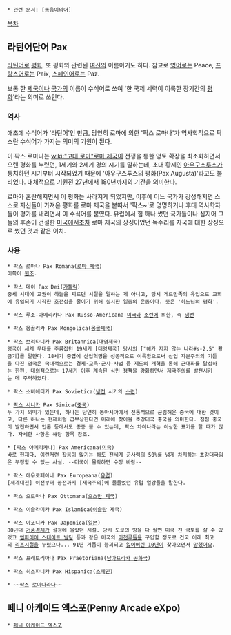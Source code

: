  * 관련 문서: [동음이의어]

[[목차]]

== 라틴어단어 Pax ==
[[라틴어]]로 [[평화]]. 또 평화와 관련된 [[여신]]의 이름이기도 하다. 참고로 [[영어]]로는 Peace, [[프랑스어]]로는 Paix, [[스페인어]]로는 Paz.

보통 한 [[제국]]이나 [[국가]]의 이름이 수식어로 쓰여 '한 국제 세력이 이룩한 장기간의 [[평화]]'라는 의미로 쓰인다.

=== 역사 ===
애초에 수식어가 '라틴어'인 만큼, 당연히 로마에 의한 '팍스 로마나'가 역사학적으로 팍스란 수식어가 가지는 의미의 기원이 된다.

이 팍스 로마나는 [[wiki:"고대 로마"로마 제국]]이 전쟁을 통한 영토 확장을 최소화하면서 오랜 평화를 누렸던, 1세기와 2세기 경의 시기를 말하는데, 초대 황제인 [[아우구스투스]]가 통치하던 시기부터 시작되었기 때문에 '아우구스투스의 평화(Pax Augusta)'라고도 불리었다. 대체적으로 기원전 27년에서 180년까지의 기간을 의미한다.

로마가 혼란해지면서 이 평화는 사라지게 되었지만, 이후에 어느 국가가 강성해지면 스스로 자신들이 가져온 평화를 로마 제국을 본따서 '팍스~'로 명명하거나 후대 역사학자들이 평가를 내리면서 이 수식어를 붙였다. 유럽에서 힘 깨나 썼던 국가들이나 심지어 그들의 후손이 건설한 [[미국]]에서조차 로마 제국의 상징이었던 독수리를 자국에 대한 상징으로 썼던 것과 같은 이치.

=== 사용 ===
 * 팍스 로마나 Pax Romana([[로마 제국]])
 이쪽이 [[원조]].

 * 팍스 데이 Pax Dei([[가톨릭]])
 중세 시대에 교권이 하늘을 찌르던 시절을 말하는 게 아니고, 당시 게르만족의 유입으로 교회에 유입되기 시작한 호전성을 줄이기 위해 실시한 일종의 운동이다. 뜻은 '하느님의 평화'.

 * 팍스 루소-아메리카나 Pax Russo-Americana [[미국]]과 [[소련]]에 의한, 즉 [[냉전]]

 * 팍스 몽골리카 Pax Mongolica([[몽골제국]])

 * 팍스 브리타니카 Pax Britannica([[대영제국]])
 영국이 세계 무대를 주름잡던 19세기 [대영제국] 당시의 ["해가 지지 않는 나라#s-2.5" 황금기]를 말한다. 18세기 중엽에 산업혁명을 성공적으로 이룩함으로써 산업 자본주의의 기틀을 다진 영국은 국내적으로는 경제·교육·군사·사법 등 제도의 개혁을 통해 근대화를 달성하는 한편, 대외적으로는 17세기 이후 계속된 식민 정책을 강화하면서 제국주의를 발전시키는 데 주력하였다.

 * 팍스 소비에티카 Pax Sovietica([[냉전]] 시기의 [[소련]])

 * [[팍스 시니카]] Pax Sinica([[중국]])
 두 가지 의미가 있는데, 하나는 당연히 동아시아에서 전통적으로 군림해온 중국에 대한 것이고, 다른 하나는 현재처럼 급부상한다면 미래에 찾아올 초강대국 중국을 의미한다. 점점 중국이 발전하면서 언론 등에서도 종종 볼 수 있는데, 팍스 차이나라는 이상한 표기를 할 때가 많다. 자세한 사항은 해당 항목 참조.

 * [팍스 아메리카나] Pax Americana([[미국]])
 바로 현재다. 이런저런 잡음이 많기는 해도 전세계 군사력의 50%를 넘게 차지하는 초강대국임은 부정할 수 없는 사실. --미국이 몰락하면 수정 바람--

 * 팍스 에우로페아나 Pax Europeana([[유럽]])
 [세계대전] 이전부터 종전까지 [제국주의]에 물들었던 유럽 열강들을 말한다.

 * 팍스 오토마나 Pax Ottomana([[오스만 제국]])

 * 팍스 이슬라미카 Pax Islamica([[이슬람]] 제국)

 * 팍스 야포니카 Pax Japonica([[일본]])
 80년대 [[거품경제]]가 절정에 올랐던 시절. 당시 도쿄의 땅을 다 팔면 미국 전 국토를 살 수 있었고 [[엠파이어 스테이트 빌딩]] 등과 같은 미국의 [[마천루]]들을 구입할 정도로 건국 이래 최고의 [[리즈시절]]을 누렸으나... 91년 거품이 붕괴되고 [[잃어버린 10년]]이 찾아오면서 [[망했어요]].

 * 팍스 프래토리아나 Pax Praetoriana([[남아프리카 공화국]])

 * 팍스 히스파니카 Pax Hispanica([[스페인]])

 * ~~[[오늘도 평화로운 중고나라|팍스]] [[중고나라 로마법 사건|로마나라나]]~~
== 페니 아케이드 엑스포(Penny Arcade eXpo) ==
 * [[페니 아케이드 엑스포]]

